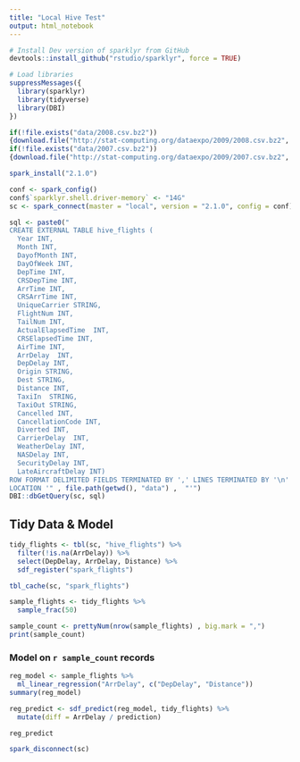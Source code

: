 ```yaml
---
title: "Local Hive Test"
output: html_notebook
---
```


```r
# Install Dev version of sparklyr from GitHub
devtools::install_github("rstudio/sparklyr", force = TRUE)
```

```r
# Load libraries
suppressMessages({
  library(sparklyr)
  library(tidyverse)
  library(DBI)
}) 
```

```r
if(!file.exists("data/2008.csv.bz2"))
{download.file("http://stat-computing.org/dataexpo/2009/2008.csv.bz2", "data/2008.csv.bz2")}
if(!file.exists("data/2007.csv.bz2"))
{download.file("http://stat-computing.org/dataexpo/2009/2007.csv.bz2", "data/2007.csv.bz2")}
```

```r
spark_install("2.1.0")

conf <- spark_config()
conf$`sparklyr.shell.driver-memory` <- "14G"
sc <- spark_connect(master = "local", version = "2.1.0", config = conf)

```


```r
sql <- paste0("
CREATE EXTERNAL TABLE hive_flights (
  Year INT, 
  Month INT, 
  DayofMonth INT, 
  DayOfWeek INT, 
  DepTime INT, 
  CRSDepTime INT, 
  ArrTime INT, 
  CRSArrTime INT, 
  UniqueCarrier STRING, 
  FlightNum INT, 
  TailNum INT, 
  ActualElapsedTime  INT,  
  CRSElapsedTime INT, 
  AirTime INT, 
  ArrDelay  INT,  
  DepDelay INT, 
  Origin STRING, 
  Dest STRING, 
  Distance INT, 
  TaxiIn  STRING, 
  TaxiOut STRING, 
  Cancelled INT, 
  CancellationCode INT, 
  Diverted INT, 
  CarrierDelay  INT, 
  WeatherDelay INT, 
  NASDelay INT, 
  SecurityDelay INT, 
  LateAircraftDelay INT)
ROW FORMAT DELIMITED FIELDS TERMINATED BY ',' LINES TERMINATED BY '\n' 
LOCATION '" , file.path(getwd(), "data") ,  "'")
DBI::dbGetQuery(sc, sql)
```
## Tidy Data & Model

```r
tidy_flights <- tbl(sc, "hive_flights") %>%
  filter(!is.na(ArrDelay)) %>%
  select(DepDelay, ArrDelay, Distance) %>%
  sdf_register("spark_flights")

tbl_cache(sc, "spark_flights")
```

```r
sample_flights <- tidy_flights %>%
  sample_frac(50)

sample_count <- prettyNum(nrow(sample_flights) , big.mark = ",")
print(sample_count)
```

### Model on `r sample_count` records

```r
reg_model <- sample_flights %>%
  ml_linear_regression("ArrDelay", c("DepDelay", "Distance"))
summary(reg_model)
```



```r
reg_predict <- sdf_predict(reg_model, tidy_flights) %>%
  mutate(diff = ArrDelay / prediction) 

reg_predict
```




```r
spark_disconnect(sc)
```